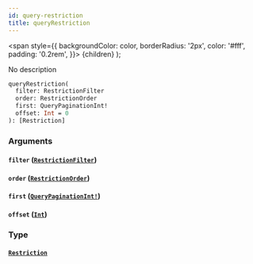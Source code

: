 ```yaml
---
id: query-restriction
title: queryRestriction
---
```


<span
style={{
      backgroundColor: color,
      borderRadius: '2px',
      color: '#fff',
      padding: '0.2rem',
    }}>
{children}
</span>
);

No description

```graphql
queryRestriction(
  filter: RestrictionFilter
  order: RestrictionOrder
  first: QueryPaginationInt!
  offset: Int = 0
): [Restriction]

```

### Arguments

#### `filter` ([`RestrictionFilter`](/docs/schema/inputs/restriction-filter))

#### `order` ([`RestrictionOrder`](/docs/schema/inputs/restriction-order))

#### `first` ([`QueryPaginationInt!`](/docs/schema/scalars/query-pagination-int))

#### `offset` ([`Int`](/docs/schema/scalars/int))

### Type

#### [`Restriction`](/docs/schema/objects/restriction)
